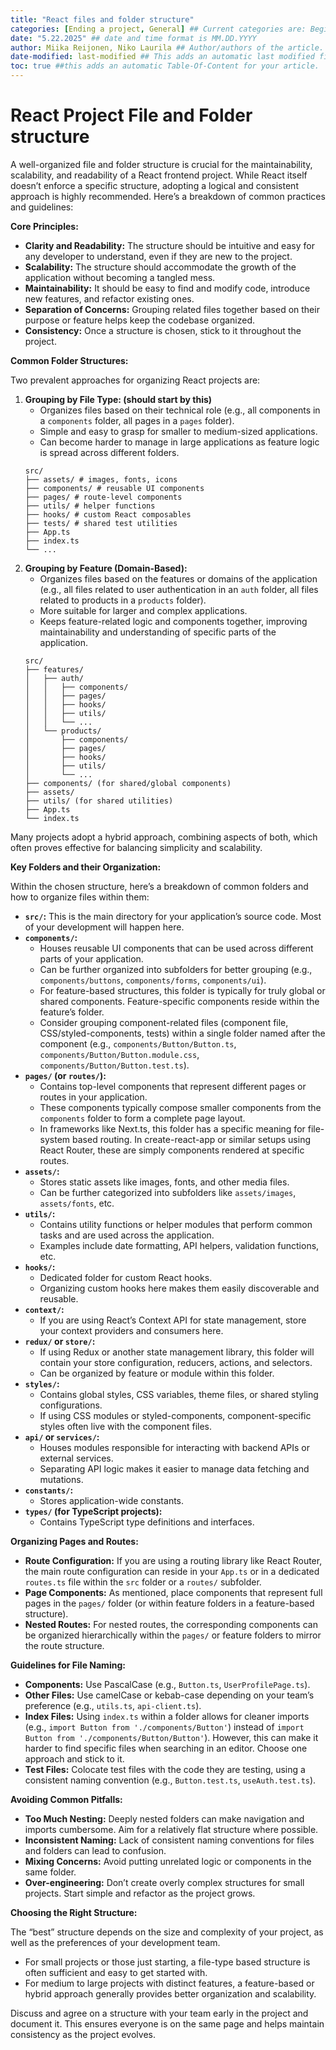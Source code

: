 ```yaml
---
title: "React files and folder structure"
categories: [Ending a project, General] ## Current categories are: Beginning a project, During a project, Ending a project, General (Categories are case sensitive)
date: "5.22.2025" ## date and time format is MM.DD.YYYY
author: Miika Reijonen, Niko Laurila ## Author/authors of the article. 
date-modified: last-modified ## This adds an automatic last modified field to the article, last-modified function will automatically add the correct date when a modification is made to the article.
toc: true ##this adds an automatic Table-Of-Content for your article.
---
```


# React Project File and Folder structure

A well-organized file and folder structure is crucial for the maintainability, scalability, and readability of a React frontend project. While React itself doesn't enforce a specific structure, adopting a logical and consistent approach is highly recommended. Here's a breakdown of common practices and guidelines:

**Core Principles:**

* **Clarity and Readability:** The structure should be intuitive and easy for any developer to understand, even if they are new to the project.
* **Scalability:** The structure should accommodate the growth of the application without becoming a tangled mess.
* **Maintainability:** It should be easy to find and modify code, introduce new features, and refactor existing ones.
* **Separation of Concerns:** Grouping related files together based on their purpose or feature helps keep the codebase organized.
* **Consistency:** Once a structure is chosen, stick to it throughout the project.

**Common Folder Structures:**

Two prevalent approaches for organizing React projects are:

1.  **Grouping by File Type: (should start by this)**
    * Organizes files based on their technical role (e.g., all components in a `components` folder, all pages in a `pages` folder).
    * Simple and easy to grasp for smaller to medium-sized applications.
    * Can become harder to manage in large applications as feature logic is spread across different folders.

    ```
    src/
    ├── assets/ # images, fonts, icons
    ├── components/ # reusable UI components
    ├── pages/ # route-level components
    ├── utils/ # helper functions
    ├── hooks/ # custom React composables
    ├── tests/ # shared test utilities
    ├── App.ts
    ├── index.ts
    └── ...
    ```

2.  **Grouping by Feature (Domain-Based):**
    * Organizes files based on the features or domains of the application (e.g., all files related to user authentication in an `auth` folder, all files related to products in a `products` folder).
    * More suitable for larger and complex applications.
    * Keeps feature-related logic and components together, improving maintainability and understanding of specific parts of the application.

    ```
    src/
    ├── features/
    │   ├── auth/
    │   │   ├── components/
    │   │   ├── pages/
    │   │   ├── hooks/
    │   │   ├── utils/
    │   │   └── ...
    │   └── products/
    │       ├── components/
    │       ├── pages/
    │       ├── hooks/
    │       ├── utils/
    │       └── ...
    ├── components/ (for shared/global components)
    ├── assets/
    ├── utils/ (for shared utilities)
    ├── App.ts
    └── index.ts
    ```

Many projects adopt a hybrid approach, combining aspects of both, which often proves effective for balancing simplicity and scalability.

**Key Folders and their Organization:**

Within the chosen structure, here's a breakdown of common folders and how to organize files within them:

* **`src/`:** This is the main directory for your application's source code. Most of your development will happen here.
* **`components/`:**
    * Houses reusable UI components that can be used across different parts of your application.
    * Can be further organized into subfolders for better grouping (e.g., `components/buttons`, `components/forms`, `components/ui`).
    * For feature-based structures, this folder is typically for truly global or shared components. Feature-specific components reside within the feature's folder.
    * Consider grouping component-related files (component file, CSS/styled-components, tests) within a single folder named after the component (e.g., `components/Button/Button.ts`, `components/Button/Button.module.css`, `components/Button/Button.test.ts`).

* **`pages/` (or `routes/`):**
    * Contains top-level components that represent different pages or routes in your application.
    * These components typically compose smaller components from the `components` folder to form a complete page layout.
    * In frameworks like Next.ts, this folder has a specific meaning for file-system based routing. In create-react-app or similar setups using React Router, these are simply components rendered at specific routes.

* **`assets/`:**
    * Stores static assets like images, fonts, and other media files.
    * Can be further categorized into subfolders like `assets/images`, `assets/fonts`, etc.

* **`utils/`:**
    * Contains utility functions or helper modules that perform common tasks and are used across the application.
    * Examples include date formatting, API helpers, validation functions, etc.

* **`hooks/`:**
    * Dedicated folder for custom React hooks.
    * Organizing custom hooks here makes them easily discoverable and reusable.

* **`context/`:**
    * If you are using React's Context API for state management, store your context providers and consumers here.

* **`redux/` or `store/`:**
    * If using Redux or another state management library, this folder will contain your store configuration, reducers, actions, and selectors.
    * Can be organized by feature or module within this folder.

* **`styles/`:**
    * Contains global styles, CSS variables, theme files, or shared styling configurations.
    * If using CSS modules or styled-components, component-specific styles often live with the component files.

* **`api/` or `services/`:**
    * Houses modules responsible for interacting with backend APIs or external services.
    * Separating API logic makes it easier to manage data fetching and mutations.

* **`constants/`:**
    * Stores application-wide constants.

* **`types/` (for TypeScript projects):**
    * Contains TypeScript type definitions and interfaces.

**Organizing Pages and Routes:**

* **Route Configuration:** If you are using a routing library like React Router, the main route configuration can reside in your `App.ts` or in a dedicated `routes.ts` file within the `src` folder or a `routes/` subfolder.
* **Page Components:** As mentioned, place components that represent full pages in the `pages/` folder (or within feature folders in a feature-based structure).
* **Nested Routes:** For nested routes, the corresponding components can be organized hierarchically within the `pages/` or feature folders to mirror the route structure.

**Guidelines for File Naming:**

* **Components:** Use PascalCase (e.g., `Button.ts`, `UserProfilePage.ts`).
* **Other Files:** Use camelCase or kebab-case depending on your team's preference (e.g., `utils.ts`, `api-client.ts`).
* **Index Files:** Using `index.ts` within a folder allows for cleaner imports (e.g., `import Button from './components/Button'`) instead of `import Button from './components/Button/Button'`). However, this can make it harder to find specific files when searching in an editor. Choose one approach and stick to it.
* **Test Files:** Colocate test files with the code they are testing, using a consistent naming convention (e.g., `Button.test.ts`, `useAuth.test.ts`).

**Avoiding Common Pitfalls:**

* **Too Much Nesting:** Deeply nested folders can make navigation and imports cumbersome. Aim for a relatively flat structure where possible.
* **Inconsistent Naming:** Lack of consistent naming conventions for files and folders can lead to confusion.
* **Mixing Concerns:** Avoid putting unrelated logic or components in the same folder.
* **Over-engineering:** Don't create overly complex structures for small projects. Start simple and refactor as the project grows.

**Choosing the Right Structure:**

The "best" structure depends on the size and complexity of your project, as well as the preferences of your development team.

* For small projects or those just starting, a file-type based structure is often sufficient and easy to get started with.
* For medium to large projects with distinct features, a feature-based or hybrid approach generally provides better organization and scalability.

Discuss and agree on a structure with your team early in the project and document it. This ensures everyone is on the same page and helps maintain consistency as the project evolves.
